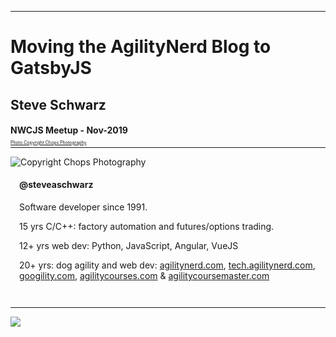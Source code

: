 
<Head>
  <title>Moving the AgilityNerd Blog to GatsbyJS</title>
</Head>

---

# Moving the AgilityNerd Blog to GatsbyJS

## Steve Schwarz

#### NWCJS Meetup - Nov-2019

---

<SplitRight>

<div style="position:relative">
<Image src={stevesnap} size="contain" style={{height: '90vh', marginLeft: '1em'}} title="Copyright Chops Photography"/>
<a style="position:absolute;bottom:5em;left:0;width:100%;font-size:0.5em" href="https://chopsphoto.com">Photo Copyright Chops Photography</a>
</div>

<div style="padding: 0 1em 1em 1em">

#### @steveaschwarz

<div style="text-align: left">

Software developer since 1991.

15 yrs C/C++: factory automation and futures/options trading.

12+ yrs web dev: Python, JavaScript, Angular, VueJS

20+ yrs: dog agility and web dev: [agilitynerd.com](https://www.agilitynerd.com),  [tech.agilitynerd.com](https://tech.agilitynerd.com), [googility.com](https://googility.com), [agilitycourses.com](https://agilitycourses.com) & [agilitycoursemaster.com](https://agilitycoursemaster.com)

</div>

</div>

</SplitRight>

---


<SplitLeftAlign style="width:100%">

<div style="height:100vh">
<Image src={legacyagilitynerd} size="contain"></Image>
</div>

<div style="text-align: left;padding-left:1em;">
<h3>AgilityNerd Blog</h3>
<ul>
<li>Started in 2004</li>
<li>Oldest dog agility blog</li>
<li>Hierarchical categories, tags, pages automatically cross linked</li>
<li>800 blog posts</li>
<li>1,600 total pages</li>
<li>12,000 FB followers</li>
</ul>
</div>

</SplitLeftAlign>

---

## Why Change?

1. Authoring experience so painful I don't want to blog!
2. Extinct 1990s platform requiring a VPS: *simplify*
3. Performance

---

## Authoring

<SplitLeftAlign style="width:90%">
<div>

  - Current:
    - Local editor
    - Flat files: metadata + HTML
    - No local preview
    - Manually optimize images
    - FTP deploy of HTML/assets, view on site and tweak

</div>
<div>

  - Desired:
    - Local and mobile editing
    - Flat files or CMS in [MDX](https://mdxjs.com/)
    - Local and mobile preview
    - Upload raw images
    - Commit to `git` deploys site

</div>
</SplitLeftAlign>

---

## Platform

<SplitLeftAlign style="width:90%">
<div>

  - Current:
    - 1990s Perl CGI Script (Blosxom)
    - Dozens of custom plugins
    - Scripts to generate tags, etc.
    - NGINX with caching
    - Linux VPS $

</div>
<div>

  - Desired:
    - Use the latest technology
    - Static hosting
    - Zero or low cost

</div>
</SplitLeftAlign>

---

## Performance

<SplitLeftAlign style="width:90%">
<div>

  - Current:
    - Caching gives fast page load on "hot" pages
    - Images on subdomain for parallelization

</div>
<div>

  - Desired:
    - All pages fast
    - Prefetch pages
    - Responsive images
    - Offline support

</div>
</SplitLeftAlign>

---

<Image src={gatsbyicon} size='contain' style={{height:150}}/>

##  Gatsby JS

- Open source, MIT license: https://gatsbyjs.org
- Created by Kyle Mathews [@kylemathews](https://twitter.com/kylemathews)
- Commercial services: https://gatsbyjs.com

---
<!--

<Image src={jamstack} size="contain" style={{height: '100vh', zIndex: 10}}/>

---

## JAMstack Provides:

- Performance: Generate all/most pages at build time
- Scaling: Stateless servers and CDNs
- Security: No server code running smaller attack surface
- Improved developer experience

https://jamstack.org

---
-->

## Gatsby "Fits the bill"

<SplitLeftAlign style="width:99%">
<div>

  - Authoring
    - Flat files or CMS in Markdown
    - Markdown + React => MDX
    - Local preview/hot reload
    - Uploaded images optimized
    - Dynamic data updated during build
    - Commit to `git` deploys site

</div>
<div>

  - Platform
    - Latest tech: JS, ReactJS, GraphQL
    - Static hosting - anywhere and free
  - Performance!
    - All pages fast
    - Prefetch pages/images
    - Offline support

</div>
</SplitLeftAlign>

---

# Gatsby in Action

[agilitynerd.com](https://www.agilitynerd.com)

- High Lighthouse performance scores
- Image blur up on load
- Prefetches linked content on scroll
- Progressive Web App (PWA)

---
<!--
## Gatsby:
- Combines multiple data sources
- Unified data access model: GraphQL
- Generate pages at build time
- React eco-system goodness

---
-->


<Image src={howgatsbyworks} size="contain" style={{height: '99vh', zIndex: 10}}/>

---

## Getting Started

```
npm install -g gatsby-cli

gatsby new my-blog-starter https://github.com/gatsbyjs/gatsby-starter-blog

cd my-blog-starter

gatsby develop
```

https://github.com/gatsbyjs/gatsby-starter-blog

---

## What Happens When Gatsby Builds?

[Great explanation on the Gatsby site](https://www.gatsbyjs.org/docs/overview-of-the-gatsby-build-process/#what-happens-when-you-run-gatsby-build)

---

## Data Source Plugins Provide Content

- Markdown, MDX (Markdown + JSX), YAML, CSV, JSON, etc. from files
- Content Management Systems
- Twitter, FB, GitHub, Instagram feeds
- Over 400 data source plugins:

https://www.gatsbyjs.org/plugins/?=source

---

## Using Data Sources

- Configured in `gatsby-config.js`
- Gatsby uses data sources to create GraphQL nodes

---

## Generate pages using Gatsby API

- In `gatsby-node.js`:
  - Export `createPages` function that builds all pages
  - Call Gatsby's `createPage()` with GraphQL results

---

<FullScreenCode>

```js
exports.createPages = async ({ graphql, actions }) => {
  const result = await graphql(
    `{
      allMdx(sort: {fields: [frontmatter___date], order: DESC},
      filter: {frontmatter: {date: {ne: null}, draft: {ne: true}}}) {
        edges {
          node {
            id
            fields {
              slug
            }
            frontmatter {
              title
              date
              tags
            }
          }
        }
      }
      tagsGroup: allMdx(
        filter: {frontmatter: {date: {ne: null}, draft: {ne: true}}}) {
        group(field: frontmatter___tags) {
          fieldValue
        }
      }
    }`
  )
```
</FullScreenCode>

---

## Test/Fine Tune GQL Queries

[GraphiQL](http://localhost:8000/___graphql?query=query%20MyQuery%20%7B%0A%20%20allMdx(sort%3A%20%7Bfields%3A%20%5Bfrontmatter___date%5D%2C%20order%3A%20DESC%7D%2C%20filter%3A%20%7Bfrontmatter%3A%20%7Bdate%3A%20%7Bne%3A%20null%7D%2C%20draft%3A%20%7Bne%3A%20true%7D%7D%7D)%20%7B%0A%20%20%20%20edges%20%7B%0A%20%20%20%20%20%20node%20%7B%0A%20%20%20%20%20%20%20%20id%0A%20%20%20%20%20%20%20%20fields%20%7B%0A%20%20%20%20%20%20%20%20%20%20slug%0A%20%20%20%20%20%20%20%20%7D%0A%20%20%20%20%20%20%20%20frontmatter%20%7B%0A%20%20%20%20%20%20%20%20%20%20title%0A%20%20%20%20%20%20%20%20%20%20date%0A%20%20%20%20%20%20%20%20%20%20tags%0A%20%20%20%20%20%20%20%20%7D%0A%20%20%20%20%20%20%7D%0A%20%20%20%20%7D%0A%20%20%7D%0A%20%20tagsGroup%3A%20allMdx(filter%3A%20%7Bfrontmatter%3A%20%7Bdate%3A%20%7Bne%3A%20null%7D%2C%20draft%3A%20%7Bne%3A%20true%7D%7D%7D)%20%7B%0A%20%20%20%20group(field%3A%20frontmatter___tags)%20%7B%0A%20%20%20%20%20%20fieldValue%0A%20%20%20%20%7D%0A%20%20%7D%0A%7D%0A&operationName=MyQuery)

---

<FullScreenCode>

```
// Create individual blog posts pages.

posts.forEach((post, index) => {
  const previous = index === posts.length - 1 ? null : posts[index + 1].node
  const next = index === 0 ? null : posts[index - 1].node
  const slug = post.node.fields.slug
  createPage({
    path: slug,
    component: slug.includes('/static/') ? staticPost : blogPost, // template component
    context: {  // component props
      slug: slug,
      previous,
      next,
    },
  })
})
```

</FullScreenCode>

---

## Templates

- React components
- Can contain additional GraphQL queries

`src/templates/static-post.js`

---

## Create/Use React Components Everywhere

Create your own:
  ```
  <TagCloud>
  <TagList>
  <Breadcrumbs>
  <Categories>
  ```

Use 3rd Party Components

Gatsby + MDX => components in your Markdown

---

## Plugin Power!

<SplitLeftAlign style="width:90%">

<div>

- During generation:
  - Markdown/MDX to HTML
  - RSS Feeds
  - Image Processing
  - Sass
  - Sitemap
  - Robots.txt

</div>

<div>

- Client-side:
  - Analytics
  - Search
  - Comments
  - Offline mode
  - Crash monitoring
  - [1400+ Plugins](https://www.gatsbyjs.org/plugins/)

</div>

</SplitLeftAlign>

---

## Deploy

- Gatsby sites only need static hosting!
- GitHub pages, AWS, Azure, Zeit, Netlify, Cloudflare, Google Cloud, etc.
- Trigger build via Git commit hook
- Auto deploys after build

---

<!--
## Gatsby Themes

- Packages reusable plugins, styling, queries
- More than a traditional "theme"

---

## Gatsby Future

- Gatsby Cloud
- Large site performance

---
-->

## Use Gatsby For:

- Portfolio, brouchure, blogs
- Excels at content obtained at build time
- Hybrid sites: include client side JS to communicate with APIs
- New data? Regenerate and re-deploy

---

## Wait, There's More Gatsby!


- _This_ slide deck built with Gatsby-based [mdx-deck](https://github.com/jxnblk/mdx-deck) !
- Source on GitHub:   https://github.com/saschwarz/nwjs-gatsby
- Commit/Push Builds/Deploys to [Netlify](https://netlify.com):

https://nwcjs-gatsby.netlify.com


---

<Image src={snapgatsby} size="contain" style={{height: '80vh'}}>
</Image>

---
